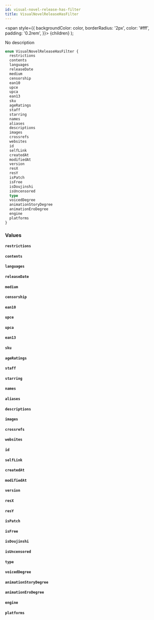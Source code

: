 ```yaml
---
id: visual-novel-release-has-filter
title: VisualNovelReleaseHasFilter
---
```


<span
style={{
      backgroundColor: color,
      borderRadius: '2px',
      color: '#fff',
      padding: '0.2rem',
    }}>
{children}
</span>
);

No description

```graphql
enum VisualNovelReleaseHasFilter {
  restrictions
  contents
  languages
  releaseDate
  medium
  censorship
  ean10
  upce
  upca
  ean13
  sku
  ageRatings
  staff
  starring
  names
  aliases
  descriptions
  images
  crossrefs
  websites
  id
  selfLink
  createdAt
  modifiedAt
  version
  resX
  resY
  isPatch
  isFree
  isDoujinshi
  isUncensored
  type
  voicedDegree
  animationStoryDegree
  animationEroDegree
  engine
  platforms
}
```

### Values

#### `restrictions`

#### `contents`

#### `languages`

#### `releaseDate`

#### `medium`

#### `censorship`

#### `ean10`

#### `upce`

#### `upca`

#### `ean13`

#### `sku`

#### `ageRatings`

#### `staff`

#### `starring`

#### `names`

#### `aliases`

#### `descriptions`

#### `images`

#### `crossrefs`

#### `websites`

#### `id`

#### `selfLink`

#### `createdAt`

#### `modifiedAt`

#### `version`

#### `resX`

#### `resY`

#### `isPatch`

#### `isFree`

#### `isDoujinshi`

#### `isUncensored`

#### `type`

#### `voicedDegree`

#### `animationStoryDegree`

#### `animationEroDegree`

#### `engine`

#### `platforms`
